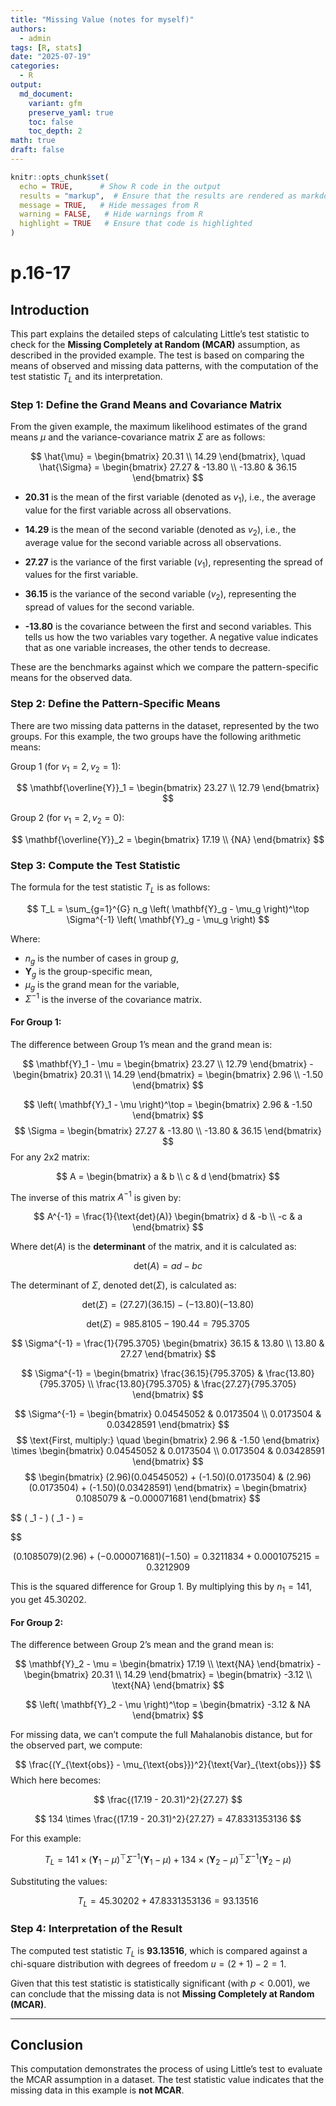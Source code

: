 ```yaml
---
title: "Missing Value (notes for myself)"
authors: 
  - admin
tags: [R, stats]
date: "2025-07-19"
categories: 
  - R
output:
  md_document:
    variant: gfm
    preserve_yaml: true
    toc: false
    toc_depth: 2
math: true
draft: false
---
```


```r
knitr::opts_chunk$set(
  echo = TRUE,      # Show R code in the output
  results = "markup",  # Ensure that the results are rendered as markdown
  message = TRUE,   # Hide messages from R
  warning = FALSE,   # Hide warnings from R
  highlight = TRUE   # Ensure that code is highlighted
)
```

# p.16-17

## Introduction

This part explains the detailed steps of calculating Little's test statistic to check for the **Missing Completely at Random (MCAR)** assumption, as described in the provided example. The test is based on comparing the means of observed and missing data patterns, with the computation of the test statistic $T_L$ and its interpretation.

### Step 1: Define the Grand Means and Covariance Matrix

From the given example, the maximum likelihood estimates of the grand means $\mu$ and the variance-covariance matrix $\Sigma$ are as follows:

$$
\hat{\mu} = \begin{bmatrix} 20.31 \\ 14.29 \end{bmatrix}, \quad
\hat{\Sigma} = \begin{bmatrix} 27.27 & -13.80 \\ -13.80 & 36.15 \end{bmatrix}
$$

-   **20.31** is the mean of the first variable (denoted as $v_1$), i.e., the average value for the first variable across all observations.

-   **14.29** is the mean of the second variable (denoted as $v_2$), i.e., the average value for the second variable across all observations.

-   **27.27** is the variance of the first variable ($v_1$), representing the spread of values for the first variable.

-   **36.15** is the variance of the second variable ($v_2$), representing the spread of values for the second variable.

-   **-13.80** is the covariance between the first and second variables. This tells us how the two variables vary together. A negative value indicates that as one variable increases, the other tends to decrease.

These are the benchmarks against which we compare the pattern-specific means for the observed data.

### Step 2: Define the Pattern-Specific Means

There are two missing data patterns in the dataset, represented by the two groups. For this example, the two groups have the following arithmetic means:

Group 1 (for $v_1 = 2, v_2 = 1$):

$$
\mathbf{\overline{Y}}_1 = \begin{bmatrix} 
23.27 \\ 
12.79 
\end{bmatrix}
$$

Group 2 (for $v_1 = 2, v_2 = 0$):

$$
\mathbf{\overline{Y}}_2 = \begin{bmatrix} 
17.19 \\   
{NA} 
\end{bmatrix}
$$

### Step 3: Compute the Test Statistic

The formula for the test statistic $T_L$ is as follows:

$$
T_L = \sum_{g=1}^{G} n_g \left( \mathbf{Y}_g - \mu_g \right)^\top \Sigma^{-1} \left( \mathbf{Y}_g - \mu_g \right)
$$

Where:

-   $n_g$ is the number of cases in group $g$,
-   $\mathbf{Y}_g$ is the group-specific mean,
-   $\mu_g$ is the grand mean for the variable,
-   $\Sigma^{-1}$ is the inverse of the covariance matrix.

#### For Group 1:

The difference between Group 1's mean and the grand mean is:

$$
\mathbf{Y}_1 - \mu = \begin{bmatrix} 23.27 \\ 12.79 \end{bmatrix} - \begin{bmatrix} 20.31 \\ 14.29 \end{bmatrix} = \begin{bmatrix} 2.96 \\ -1.50 \end{bmatrix}
$$

$$
\left( \mathbf{Y}_1 - \mu \right)^\top = \begin{bmatrix} 2.96 & -1.50 \end{bmatrix}
$$
$$
\Sigma = \begin{bmatrix} 
27.27 & -13.80 \\
-13.80 & 36.15 
\end{bmatrix}
$$ For any 2x2 matrix:

$$
A = \begin{bmatrix} 
a & b \\
c & d 
\end{bmatrix}
$$

The inverse of this matrix $A^{-1}$ is given by:

$$
A^{-1} = \frac{1}{\text{det}(A)} \begin{bmatrix} 
d & -b \\
-c & a 
\end{bmatrix}
$$

Where $\text{det}(A)$ is the **determinant** of the matrix, and it is calculated as:

$$
\text{det}(A) = ad - bc
$$

The determinant of $\Sigma$, denoted $\text{det}(\Sigma)$, is calculated as:

$$
\text{det}(\Sigma) = (27.27)(36.15) - (-13.80)(-13.80)
$$

$$
\text{det}(\Sigma) = 985.8105 - 190.44 = 795.3705
$$

$$
\Sigma^{-1} = \frac{1}{795.3705} \begin{bmatrix} 
36.15 & 13.80 \\
13.80 & 27.27 
\end{bmatrix}
$$

$$
\Sigma^{-1} = \begin{bmatrix} 
\frac{36.15}{795.3705} & \frac{13.80}{795.3705} \\
\frac{13.80}{795.3705} & \frac{27.27}{795.3705} 
\end{bmatrix}
$$

$$
\Sigma^{-1} = \begin{bmatrix} 
0.04545052 & 0.0173504 \\
0.0173504 & 0.03428591 
\end{bmatrix}
$$
$$
\text{First, multiply:} \quad \begin{bmatrix} 2.96 & -1.50 \end{bmatrix} \times \begin{bmatrix} 
0.04545052 & 0.0173504 \\
0.0173504 & 0.03428591
\end{bmatrix}
$$ 
$$
\begin{bmatrix} 
(2.96)(0.04545052) + (-1.50)(0.0173504) & (2.96)(0.0173504) + (-1.50)(0.03428591) 
\end{bmatrix}
= \begin{bmatrix} 
0.1085079 & −0.000071681
\end{bmatrix}
$$

$$
\left( \mathbf{Y}\_1 - \mu \right)\top \Sigma{-1} \left( \mathbf{Y}\_1 - \mu \right) =

\begin{bmatrix} 0.1085079 & −0.000071681 \end{bmatrix}

\times

\begin{bmatrix} 2.96 \\ -1.50 \end{bmatrix}
$$

$$
(0.1085079)(2.96) + (−0.000071681)(-1.50) = 0.3211834 + 0.0001075215 = 0.3212909
$$

This is the squared difference for Group 1. By multiplying this by $n_1 = 141$, you get $45.30202$.

#### For Group 2:

The difference between Group 2's mean and the grand mean is:

$$
\mathbf{Y}_2 - \mu = \begin{bmatrix} 17.19 \\ \text{NA} \end{bmatrix} - \begin{bmatrix} 20.31 \\ 14.29 \end{bmatrix} = \begin{bmatrix} -3.12 \\ \text{NA} \end{bmatrix}
$$

$$
\left( \mathbf{Y}_2 - \mu \right)^\top = \begin{bmatrix} -3.12 & NA \end{bmatrix}
$$

For missing data, we can't compute the full Mahalanobis distance, but for the observed part, we compute:

$$
\frac{(Y_{\text{obs}} - \mu_{\text{obs}})^2}{\text{Var}_{\text{obs}}}
$$
Which here becomes:

$$
\frac{(17.19 - 20.31)^2}{27.27}
$$


$$
134 \times \frac{(17.19 - 20.31)^2}{27.27} = 47.8331353136
$$


For this example:

$$
T_L = 141 \times \left( \mathbf{Y}_1 - \mu \right)^\top \Sigma^{-1} \left( \mathbf{Y}_1 - \mu \right) + 134 \times \left( \mathbf{Y}_2 - \mu \right)^\top \Sigma^{-1} \left( \mathbf{Y}_2 - \mu \right)
$$

Substituting the values:

$$
T_L = 45.30202 + 47.8331353136 = 93.13516
$$

### Step 4: Interpretation of the Result

The computed test statistic $T_L$ is **93.13516**, which is compared against a chi-square distribution with degrees of freedom $u = (2 + 1) - 2 = 1$.

Given that this test statistic is statistically significant (with $p < 0.001$), we can conclude that the missing data is not **Missing Completely at Random (MCAR)**.

------------------------------------------------------------------------

## Conclusion

This computation demonstrates the process of using Little's test to evaluate the MCAR assumption in a dataset. The test statistic value indicates that the missing data in this example is **not MCAR**.
